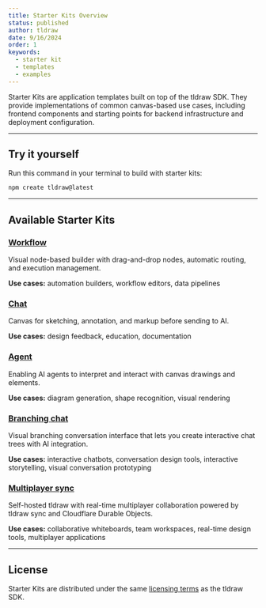 ```yaml
---
title: Starter Kits Overview
status: published
author: tldraw
date: 9/16/2024
order: 1
keywords:
  - starter kit
  - templates
  - examples
---
```


Starter Kits are application templates built on top of the tldraw SDK. They provide implementations of common canvas-based use cases, including frontend components and starting points for backend infrastructure and deployment configuration.

---

## Try it yourself

Run this command in your terminal to build with starter kits:

```bash
npm create tldraw@latest
```

---

## Available Starter Kits

### [Workflow](/starter-kits/workflow)

Visual node-based builder with drag-and-drop nodes, automatic routing, and execution management.

**Use cases:** automation builders, workflow editors, data pipelines

### [Chat](/starter-kits/chat)

Canvas for sketching, annotation, and markup before sending to AI.

**Use cases:** design feedback, education, documentation

### [Agent](/starter-kits/agent)

Enabling AI agents to interpret and interact with canvas drawings and elements.

**Use cases:** diagram generation, shape recognition, visual rendering

### [Branching chat](/starter-kits/branching-chat)

Visual branching conversation interface that lets you create interactive chat trees with AI integration.

**Use cases:** interactive chatbots, conversation design tools, interactive storytelling, visual conversation prototyping

### [Multiplayer sync](/starter-kits/multiplayer)

Self-hosted tldraw with real-time multiplayer collaboration powered by tldraw sync and Cloudflare Durable Objects.

**Use cases:** collaborative whiteboards, team workspaces, real-time design tools, multiplayer applications

---

## License

Starter Kits are distributed under the same [licensing terms](/community/license) as the tldraw SDK.
